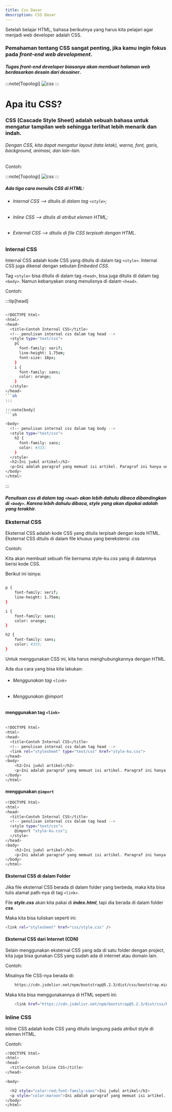 ```yaml
---
title: Css Dasar
description: CSS Dasar
---
```



Setelah belajar HTML, bahasa berikutnya yang harus kita pelajari agar menjadi web developer adalah CSS.

### Pemahaman tentang CSS sangat penting, jika kamu ingin fokus pada ***front-end web development***.

#### *Tugas front-end developer biasanya akan membuat halaman web berdasarkan desain dari desainer*.

:::note[Topologi]
<img src={css.src} alt="css" />
:::

# Apa itu CSS?

### CSS (Cascade Style Sheet) adalah sebuah bahasa untuk mengatur tampilan web sehingga terlihat lebih menarik dan indah.

###### Dengan CSS, kita dapat mengatur layout (tata letak), warna, font, garis, background, animasi, dan lain-lain.

Contoh:

:::note[Topologi]
<img src={csss.src} alt="css" />
:::

##### Ada tiga cara menulis CSS di HTML:

- ###### Internal CSS –> ditulis di dalam tag ```<style>```;
- ###### Inline CSS –> ditulis di atribut elemen HTML;
- ###### External CSS –> ditulis di file CSS terpisah dengan HTML.


### Internal CSS

Internal CSS adalah kode CSS yang ditulis di dalam tag ```<style>```. 
Internal CSS juga dikenal dengan sebutan *Embeded CSS*.

Tag ```<style>``` bisa ditulis di dalam tag ```<head>```, bisa juga ditulis di dalam tag ```<body>```. 
Namun kebanyakan orang menulisnya di dalam ```<head>```.

Contoh:

:::tip[head]
```sh

<!DOCTYPE html>
<html>
<head>
  <title>Contoh Internal CSS</title>
  <!-- penulisan internal css dalam tag head -->
  <style type="text/css">
    p{
      font-family: serif;
      line-height: 1.75em;
      font-size: 18px;
    }
    i { 
      font-family: sans;
      color: orange;
    }
  </style>
</head>
```sh
:::

:::note[body]
```sh

<body>
  <!-- penulisan internal css dalam tag body -->
  <style type="text/css">
    h2 { 
      font-family: sans;
      color: #333;
    }
  </style>
  <h2>Ini judul artikel</h2>
  <p>Ini adalah paragraf yang memuat isi artikel. Paragraf ini hanya untuk percobaan saja. Percobaan untuk mendemokan <i>internal css</i>. Seperti namanya, <i>inline CSS</i> adalah kode CSS yang ditulis langsung dalam file HTML.</p>
</body>
</html>
```
:::

##### Penulisan css di dalam tag ```<head>``` akan lebih dahulu dibaca dibandingkan di ```<body>```. Karena lebih dahulu dibaca, style yang akan dipakai adalah yang terakhir.

### Eksternal CSS

Eksternal CSS adalah kode CSS yang ditulis terpisah dengan kode HTML. 
Eksternal CSS ditulis di dalam file khusus yang berekstensi .css

Contoh:

Kita akan membuat sebuah file bernama style-ku.css yang di dalamnya berisi kode CSS.

Berikut ini isinya:

```sh

p {
    font-family: serif;
    line-height: 1.75em;
}

i {
    font-family: sans;
    color: orange;
}

h2 {
    font-family: sans;
    color: #333;
}
```
Untuk menggunakan CSS ini, kita harus menghubungkannya dengan HTML.

Ada dua cara yang bisa kita lakukan:

- ###### Menggunakan tag ```<link>```
- ###### Menggunakan @import

#### menggunakan tag ```<link>```

```sh

<!DOCTYPE html>
<html>
<head>
  <title>Contoh Internal CSS</title>
  <!-- penulisan internal css dalam tag head -->
  <link rel="stylesheet" type="text/css" href="style-ku.css">
</head>
<body>
    <h2>Ini judul artikel</h2>
    <p>Ini adalah paragraf yang memuat isi artikel. Paragraf ini hanya untuk percobaan saja. Percobaan untuk mendemokan <i>internal css</i>. Seperti namanya, <i>inline CSS</i> adalah kode CSS yang ditulis langsung dalam file HTML.</p>
</body>
</html>
```

####  menggunakan ```@import```

```sh
<!DOCTYPE html>
<html>
<head>
  <title>Contoh Internal CSS</title>
  <!-- penulisan internal css dalam tag head -->
  <style type="text/css">
    @import "style-ku.css";
  </style>
</head>
<body>
    <h2>Ini judul artikel</h2>
    <p>Ini adalah paragraf yang memuat isi artikel. Paragraf ini hanya untuk percobaan saja. Percobaan untuk mendemokan <i>internal css</i>. Seperti namanya, <i>inline CSS</i> adalah kode CSS yang ditulis langsung dalam file HTML.</p>
</body>
</html>
```

#### Eksternal CSS di dalam Folder
Jika file eksternal CSS berada di dalam folder yang berbeda, 
maka kita bisa tulis alamat path-nya di tag ```<link>```.

File ***style.css*** akan kita pakai di ***index.html***, tapi dia berada di dalam folder ***css***.

Maka kita bisa tuliskan seperti ini:

```sh
<link rel="stylesheet" href="css/style.css" />
```

#### Eksternal CSS dari Internet (CDN)
Selain menggunakan eksternal CSS yang ada di satu folder dengan project, kita juga bisa gunakan CSS yang sudah ada di internet atau domain lain.

Contoh:

Misalnya file CSS-nya berada di:

```sh
    https://cdn.jsdelivr.net/npm/bootstrap@5.2.3/dist/css/bootstrap.min.css
```

Maka kita bisa menggunakannya di HTML seperti ini:

```sh
    <link href="https://cdn.jsdelivr.net/npm/bootstrap@5.2.3/dist/css/bootstrap.min.css" rel="stylesheet">
```

### Inline CSS

Inline CSS adalah kode CSS yang ditulis langsung pada atribut style di elemen HTML.

Contoh:

```sh
<!DOCTYPE html>
<html>
<head>
  <title>Contoh Inline CSS</title>
</head>

<body>

  <h2 style="color:red;font-family:sans">Ini judul artikel</h2>
  <p style="color:maroon">Ini adalah paragraf yang memuat isi artikel. Paragraf ini hanya untuk percobaan saja. Percobaan untuk mendemokan <i>internal css</i>. Seperti namanya, <i>inline CSS</i> adalah kode CSS yang ditulis langsung dalam file HTML.</p>
</body>
</html>
```